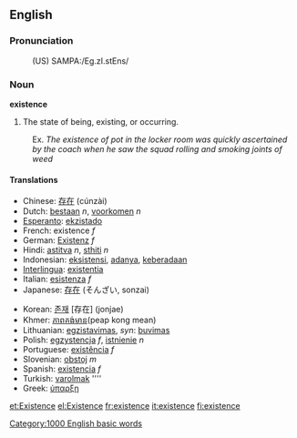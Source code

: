 ==English==
===Pronunciation===
:(US) SAMPA:/Eg.zI.stEns/

===Noun===
'''existence'''

# The state of being, existing, or occurring.
:Ex. ''The existence of pot in the locker room was quickly ascertained by the coach when he saw the squad rolling and smoking joints of weed''

==== Translations ====
{{top}}
*Chinese: [[存在]] (cúnzài)
*Dutch: [[bestaan]] ''n'', [[voorkomen]] ''n''
*[[Esperanto]]: [[ekzistado]]
*French: existence ''f''
*German: [[Existenz]] ''f''
*Hindi: [[astitva]] ''n'', [[sthiti]] ''n''
*Indonesian: [[eksistensi]], [[ada|adanya]], [[ada|keberadaan]]
*[[Interlingua]]: [[existentia]]
*Italian: [[esistenza]] ''f''
*Japanese: [[存在]] (そんざい, sonzai)
{{mid}}
*Korean: [[존재]] [存在] (jonjae)
*Khmer: [[ភាពគង់មាន]](peap kong mean)
*Lithuanian: [[egzistavimas]], ''syn'': [[buvimas]]
*Polish: [[egzystencja]] ''f'', [[istnienie]] ''n''
*Portuguese: [[existência]] ''f''
*Slovenian: [[obstoj]] ''m''
*Spanish: [[existencia]] ''f''
*Turkish: [[varolmak]] ''''
*Greek: [[ύπαρξη]]
{{bottom}}

[[Category:1000 English basic words]]
[[et:Existence]]
[[el:Existence]]
[[fr:existence]]
[[it:existence]]
[[fi:existence]]